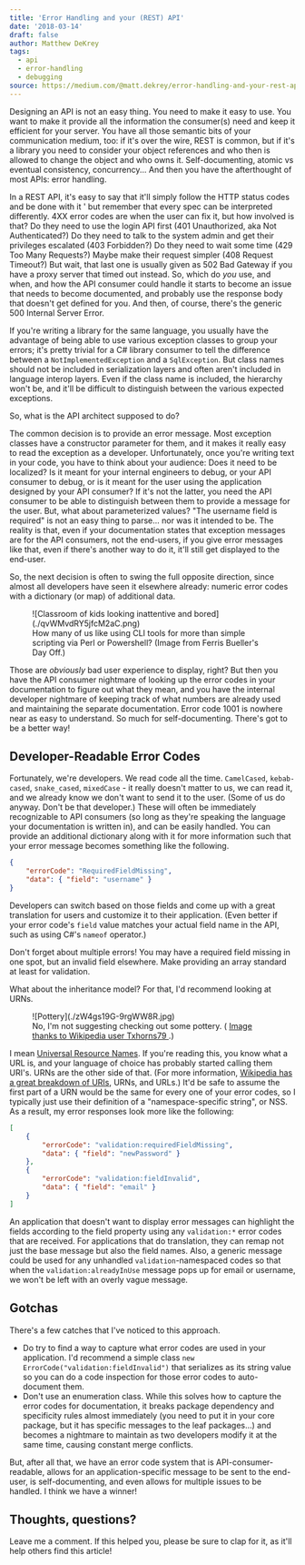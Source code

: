 ```yaml
---
title: 'Error Handling and your (REST) API'
date: '2018-03-14'
draft: false
author: Matthew DeKrey
tags:
  - api
  - error-handling
  - debugging
source: https://medium.com/@matt.dekrey/error-handling-and-your-rest-api-6473fb6bfbfe
---
```



Designing an API is not an easy thing. You need to make it easy to use. You want to make it provide all the information the consumer(s) need and keep it efficient for your server. You have all those semantic bits of your communication medium, too: if it's over the wire, REST is common, but if it's a library you need to consider your object references and who then is allowed to change the object and who owns it. Self-documenting, atomic vs eventual consistency, concurrency... And then you have the afterthought of most APIs: error handling.

In a REST API, it's easy to say that it'll simply follow the HTTP status codes and be done with it ' but remember that every spec can be interpreted differently. 4XX error codes are when the user can fix it, but how involved is that? Do they need to use the login API first (401 Unauthorized, aka Not Authenticated?) Do they need to talk to the system admin and get their privileges escalated (403 Forbidden?) Do they need to wait some time (429 Too Many Requests?) Maybe make their request simpler (408 Request Timeout?) But wait, that last one is usually given as 502 Bad Gateway if you have a proxy server that timed out instead. So, which do _you_ use, and when, and how the API consumer could handle it starts to become an issue that needs to become documented, and probably use the response body that doesn't get defined for you. And then, of course, there's the generic 500 Internal Server Error.

If you're writing a library for the same language, you usually have the advantage of being able to use various exception classes to group your errors; it's pretty trivial for a C# library consumer to tell the difference between a `NotImplementedException` and a `SqlException`. But class names should not be included in serialization layers and often aren't included in language interop layers. Even if the class name is included, the hierarchy won't be, and it'll be difficult to distinguish between the various expected exceptions.

So, what is the API architect supposed to do?

The common decision is to provide an error message. Most exception classes have a constructor parameter for them, and it makes it really easy to read the exception as a developer. Unfortunately, once you're writing text in your code, you have to think about your audience: Does it need to be localized? Is it meant for your internal engineers to debug, or your API consumer to debug, or is it meant for the user using the application designed by your API consumer? If it's not the latter, you need the API consumer to be able to distinguish between them to provide a message for the user. But, what about parameterized values? "The username field is required" is not an easy thing to parse... nor was it intended to be. The reality is that, even if your documentation states that exception messages are for the API consumers, not the end-users, if you give error messages like that, even if there's another way to do it, it'll still get displayed to the end-user.

So, the next decision is often to swing the full opposite direction, since almost all developers have seen it elsewhere already: numeric error codes with a dictionary (or map) of additional data.

<figure>
	![Classroom of kids looking inattentive and bored](./qvWMvdRY5jfcM2aC.png)
	<FigCaption>
		How many of us like using CLI tools for more than simple scripting via Perl
		or Powershell? (Image from Ferris Bueller's Day Off.)
	</FigCaption>
</figure>

Those are _obviously_ bad user experience to display, right? But then you have the API consumer nightmare of looking up the error codes in your documentation to figure out what they mean, and you have the internal developer nightmare of keeping track of what numbers are already used and maintaining the separate documentation. Error code 1001 is nowhere near as easy to understand. So much for self-documenting. There's got to be a better way!

## Developer-Readable Error Codes

Fortunately, we're developers. We read code all the time. `CamelCased`, `kebab-cased`, `snake_cased`, `mixedCase` - it really doesn't matter to us, we can read it, and we already know we don't want to send it to the user. (Some of us do anyway. Don't be that developer.) These will often be immediately recognizable to API consumers (so long as they're speaking the language your documentation is written in), and can be easily handled. You can provide an additional dictionary along with it for more information such that your error message becomes something like the following.

```json
{
	"errorCode": "RequiredFieldMissing",
	"data": { "field": "username" }
}
```

Developers can switch based on those fields and come up with a great translation for users and customize it to their application. (Even better if your error code's `field` value matches your actual field name in the API, such as using C#'s `nameof` operator.)

Don't forget about multiple errors! You may have a required field missing in one spot, but an invalid field elsewhere. Make providing an array standard at least for validation.

What about the inheritance model? For that, I'd recommend looking at URNs.

<figure>
	![Pottery](./zW4gs19G-9rgWW8R.jpg)
	<FigCaption>
		No, I'm not suggesting checking out some pottery. (
		<a href="https://commons.wikimedia.org/wiki/File:Selection_of_Undecorated_Newcomb_College_Pieces.jpg">
			Image thanks to Wikipedia user Txhorns79
		</a>
		.)
	</FigCaption>
</figure>

I mean [Universal Resource Names](https://en.wikipedia.org/wiki/Uniform_Resource_Name). If you're reading this, you know what a URL is, and your language of choice has probably started calling them URI's. URNs are the other side of that. (For more information, [Wikipedia has a great breakdown of URIs](https://en.wikipedia.org/wiki/Uniform_Resource_Identifier), URNs, and URLs.) It'd be safe to assume the first part of a URN would be the same for every one of your error codes, so I typically just use their definition of a "namespace-specific string", or NSS. As a result, my error responses look more like the following:

```json
[
	{
		"errorCode": "validation:requiredFieldMissing",
		"data": { "field": "newPassword" }
	},
	{
		"errorCode": "validation:fieldInvalid",
		"data": { "field": "email" }
	}
]
```

An application that doesn't want to display error messages can highlight the fields according to the field property using any `validation:*` error codes that are received. For applications that do translation, they can remap not just the base message but also the field names. Also, a generic message could be used for any unhandled `validation`\-namespaced codes so that when the `validation:alreadyInUse` message pops up for email or username, we won't be left with an overly vague message.

## Gotchas

There's a few catches that I've noticed to this approach.

- Do try to find a way to capture what error codes are used in your application. I'd recommend a simple class `new ErrorCode("validation:fieldInvalid")` that serializes as its string value so you can do a code inspection for those error codes to auto-document them.
- Don't use an enumeration class. While this solves how to capture the error codes for documentation, it breaks package dependency and specificity rules almost immediately (you need to put it in your core package, but it has specific messages to the leaf packages...) and becomes a nightmare to maintain as two developers modify it at the same time, causing constant merge conflicts.

But, after all that, we have an error code system that is API-consumer-readable, allows for an application-specific message to be sent to the end-user, is self-documenting, and even allows for multiple issues to be handled. I think we have a winner!

## Thoughts, questions?

Leave me a comment. If this helped you, please be sure to clap for it, as it'll help others find this article!

